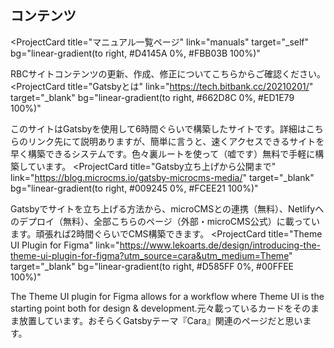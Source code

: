 ## コンテンツ

<ProjectCard
  title="マニュアル一覧ページ"
  link="manuals"
  target="_self"
  bg="linear-gradient(to right, #D4145A 0%, #FBB03B 100%)"
>
  RBCサイトコンテンツの更新、作成、修正についてこちらからご確認ください。
</ProjectCard>
<ProjectCard
  title="Gatsbyとは"
  link="https://tech.bitbank.cc/20210201/"
  target="_blank"
  bg="linear-gradient(to right, #662D8C 0%, #ED1E79 100%)"
>
  このサイトはGatsbyを使用して6時間ぐらいで構築したサイトです。詳細はこちらのリンク先にて説明ありますが、簡単に言うと、速くアクセスできるサイトを早く構築できるシステムです。色々裏ルートを使って（嘘です）無料で手軽に構築しています。
</ProjectCard>
<ProjectCard
  title="Gatsby立ち上げから公開まで"
  link="https://blog.microcms.io/gatsby-microcms-media/"
  target="_blank"
  bg="linear-gradient(to right, #009245 0%, #FCEE21 100%)"
>
  Gatsbyでサイトを立ち上げる方法から、microCMSとの連携（無料）、Netlifyへのデプロイ（無料）、全部こちらのページ（外部・microCMS公式）に載っています。頑張れば2時間ぐらいでCMS構築できます。
</ProjectCard>
<ProjectCard
  title="Theme UI Plugin for Figma"
  link="https://www.lekoarts.de/design/introducing-the-theme-ui-plugin-for-figma?utm_source=cara&utm_medium=Theme"
  target="_blank"
  bg="linear-gradient(to right, #D585FF 0%, #00FFEE 100%)"
>
  The Theme UI plugin for Figma allows for a workflow where Theme UI is the
  starting point both for design & development.元々載っているカードをそのまま放置しています。おそらくGatsbyテーマ『Cara』関連のページだと思います。
</ProjectCard>
